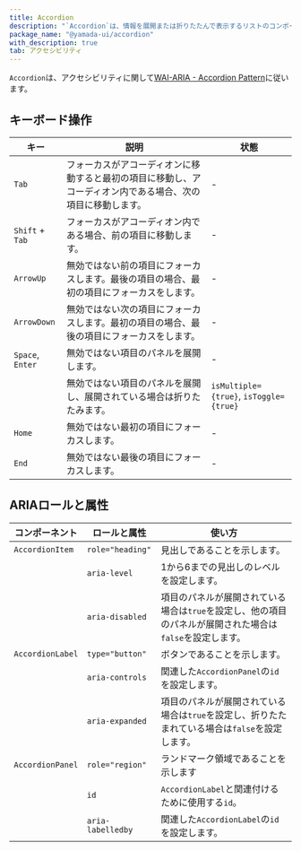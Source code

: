 ```yaml
---
title: Accordion
description: "`Accordion`は、情報を展開または折りたたんで表示するリストのコンポーネントです。"
package_name: "@yamada-ui/accordion"
with_description: true
tab: アクセシビリティ
---
```


`Accordion`は、アクセシビリティに関して[WAI-ARIA - Accordion Pattern](https://www.w3.org/WAI/ARIA/apg/patterns/accordion/)に従います。

## キーボード操作

| キー             | 説明                                                                                                         | 状態                                   |
| ---------------- | ------------------------------------------------------------------------------------------------------------ | -------------------------------------- |
| `Tab`            | フォーカスがアコーディオンに移動すると最初の項目に移動し、アコーディオン内である場合、次の項目に移動します。 | -                                      |
| `Shift` + `Tab`  | フォーカスがアコーディオン内である場合、前の項目に移動します。                                               | -                                      |
| `ArrowUp`        | 無効ではない前の項目にフォーカスします。最後の項目の場合、最初の項目にフォーカスをします。                   | -                                      |
| `ArrowDown`      | 無効ではない次の項目にフォーカスします。最初の項目の場合、最後の項目にフォーカスをします。                   | -                                      |
| `Space`, `Enter` | 無効ではない項目のパネルを展開します。                                                                       | -                                      |
|                  | 無効ではない項目のパネルを展開し、展開されている場合は折りたたみます。                                       | `isMultiple={true}`, `isToggle={true}` |
| `Home`           | 無効ではない最初の項目にフォーカスします。                                                                   | -                                      |
| `End`            | 無効ではない最後の項目にフォーカスします。                                                                   | -                                      |

## ARIAロールと属性

| コンポーネント   | ロールと属性      | 使い方                                                                                                    |
| ---------------- | ----------------- | --------------------------------------------------------------------------------------------------------- |
| `AccordionItem`  | `role="heading"`  | 見出しであることを示します。                                                                              |
|                  | `aria-level`      | 1から6までの見出しのレベルを設定します。                                                                  |
|                  | `aria-disabled`   | 項目のパネルが展開されている場合は`true`を設定し、他の項目のパネルが展開された場合は`false`を設定します。 |
| `AccordionLabel` | `type="button"`   | ボタンであることを示します。                                                                              |
|                  | `aria-controls`   | 関連した`AccordionPanel`の`id`を設定します。                                                              |
|                  | `aria-expanded`   | 項目のパネルが展開されている場合は`true`を設定し、折りたたまれている場合は`false`を設定します。           |
| `AccordionPanel` | `role="region"`   | ランドマーク領域であることを示します                                                                      |
|                  | `id`              | `AccordionLabel`と関連付けるために使用する`id`。                                                          |
|                  | `aria-labelledby` | 関連した`AccordionLabel`の`id`を設定します。                                                              |
